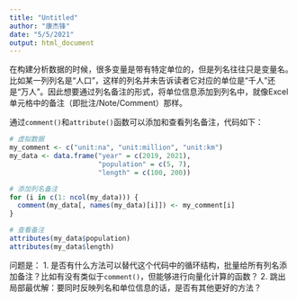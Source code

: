 ```yaml
---
title: "Untitled"
author: "康杰锋"
date: "5/5/2021"
output: html_document
---
```


在构建分析数据的时候，很多变量是带有特定单位的，但是列名往往只是变量名。比如某一列列名是“人口”，这样的列名并未告诉读者它对应的单位是“千人”还是“万人”。因此想要通过列名备注的形式，将单位信息添加到列名中，就像Excel单元格中的备注（即批注/Note/Comment）那样。

通过`comment()`和`attribute()`函数可以添加和查看列名备注，代码如下：

```r
# 虚拟数据
my_comment <- c("unit:na", "unit:million", "unit:km")
my_data <- data.frame("year" = c(2019, 2021), 
                      "population" = c(5, 7), 
                      "length" = c(100, 200))

# 添加列名备注
for (i in c(1: ncol(my_data))) {
  comment(my_data[, names(my_data)[i]]) <- my_comment[i]
}

# 查看备注
attributes(my_data$population)
attributes(my_data$length)
```

问题是：
1. 是否有什么方法可以替代这个代码中的循环结构，批量给所有列名添加备注？比如有没有类似于`comment()`，但能够进行向量化计算的函数？
2. 跳出局部最优解：要同时反映列名和单位信息的话，是否有其他更好的方法？


